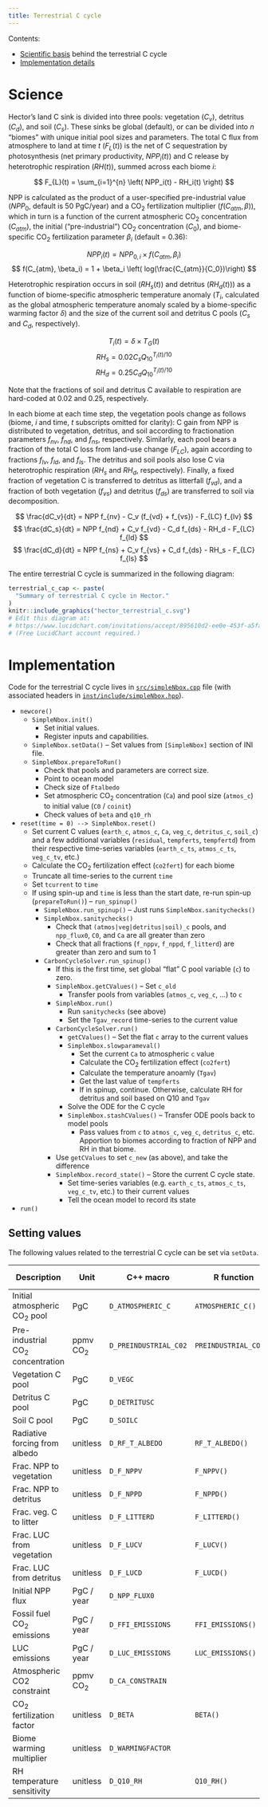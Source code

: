 ```yaml
---
title: Terrestrial C cycle
---
```


Contents:

- [Scientific basis](#simplenbox-science) behind the terrestrial C cycle
- [Implementation details](#simplenbox-implementation)

# Science {#simplenbox-science}

Hector's land C sink is divided into three pools: vegetation ($C_v$), detritus ($C_d$), and soil ($C_s$).
These sinks be global (default), or can be divided into $n$ "biomes" with unique initial pool sizes and parameters.
The total C flux from atmosphere to land at time $t$ ($F_{L}(t)$) is the net of C sequestration by photosynthesis (net primary productivity, $NPP_i(t)$) and C release by heterotrophic respiration ($RH(t)$), summed across each biome $i$:

$$ F_{L}(t) = \sum_{i=1}^{n} \left( NPP_i(t) - RH_i(t) \right) $$

NPP is calculated as the product of a user-specified pre-industrial value ($NPP_0$, default is 50 PgC/year) and a CO~2~ fertilization multiplier ($f(C_{atm}, \beta)$), which in turn is a function of the current atmospheric CO~2~ concentration ($C_{atm}$), the initial ("pre-industrial") CO~2~ concentration ($C_0$), and biome-specific CO~2~ fertilization parameter $\beta_i$ (default = 0.36):

$$ NPP_i(t) = NPP_{0,i} \times f(C_{atm}, \beta_i) $$
$$ f(C_{atm}, \beta_i) = 1 + \beta_i \left( log(\frac{C_{atm}}{C_0})\right) $$

Heterotrophic respiration occurs in soil ($RH_s(t)$) and detritus ($RH_d(t))$) as a function of biome-specific atmospheric temperature anomaly ($T_i$, calculated as the global atmospheric temperature anomaly scaled by a biome-specific warming factor $\delta$) and the size of the current soil and detritus C pools ($C_s$ and $C_d$, respectively).

$$ T_i(t) = \delta \times T_G(t) $$
$$ RH_s = 0.02 C_s Q_{10}^{T_{i}(t) / 10}$$
$$ RH_d = 0.25 C_d Q_{10}^{T_{i}(t) / 10}$$

Note that the fractions of soil and detritus C available to respiration are hard-coded at 0.02 and 0.25, respectively.

In each biome at each time step, the vegetation pools change as follows (biome, $i$ and time, $t$ subscripts omitted for clarity):
C gain from NPP is distributed to vegetation, detritus, and soil according to fractionation parameters $f_{nv}$, $f_{nd}$, and $f_{ns}$, respectively.
Similarly, each pool bears a fraction of the total C loss from land-use change ($F_{LC}$), again according to fractions $f_{lv}$, $f_{ld}$, and $f_{ls}$.
The detritus and soil pools also lose C via heterotrophic respiration ($RH_s$ and $RH_d$, respectively).
Finally, a fixed fraction of vegetation C is transferred to detritus as litterfall ($f_{vd}$), and a fraction of both vegetation ($f_{vs}$) and detritus ($f_{ds}$) are transferred to soil via decomposition.

$$ \frac{dC_v}{dt} = NPP f_{nv} - C_v (f_{vd} + f_{vs}) - F_{LC} f_{lv} $$
$$ \frac{dC_s}{dt} = NPP f_{nd} + C_v f_{vd} - C_d f_{ds} - RH_d - F_{LC} f_{ld} $$
$$ \frac{dC_d}{dt} = NPP f_{ns} + C_v f_{vs} + C_d f_{ds} - RH_s - F_{LC} f_{ls} $$

The entire terrestrial C cycle is summarized in the following diagram:

```r
terrestrial_c_cap <- paste(
  "Summary of terrestrial C cycle in Hector."
)
knitr::include_graphics("hector_terrestrial_c.svg")
# Edit this diagram at:
# https://www.lucidchart.com/invitations/accept/895610d2-ee0e-453f-a5fa-2334171e5b54
# (Free LucidChart account required.)
```

# Implementation {#simplenbox-implementation}

Code for the terrestrial C cycle lives in [`src/simpleNbox.cpp`][cpp] file (with associated headers in [`inst/include/simpleNbox.hpp`][hpp]).

[cpp]: https://github.com/jgcri/hector/blob/master/src/simpleNbox.cpp
[hpp]: https://github.com/JGCRI/hector/blob/master/inst/include/simpleNbox.hpp

- `newcore()`
    - `SimpleNbox.init()`
        - Set initial values.
        - Register inputs and capabilities.
    - `SimpleNbox.setData()` -- Set values from `[SimpleNbox]` section of INI file.
    - `SimpleNbox.prepareToRun()`
        - Check that pools and parameters are correct size.
        - Point to ocean model
        - Check size of `Ftalbedo`
        - Set atmospheric CO~2~ concentration (`Ca`) and pool size (`atmos_c`) to initial value (`C0` / `coinit`)
        - Check values of `beta` and `q10_rh`
- `reset(time = 0) --> SimpleNbox.reset()`
    - Set current C values (`earth_c`, `atmos_c`, `Ca`, `veg_c`, `detritus_c`, `soil_c`) and a few additional variables (`residual`, `tempferts`, `tempfertd`) from their respective time-series variables (`earth_c_ts`, `atmos_c_ts`, `veg_c_tv`, etc.)
    - Calculate the CO~2~ fertilization effect (`co2fert`) for each biome
    - Truncate all time-series to the current `time`
    - Set `tcurrent` to `time`
    - If using spin-up and `time` is less than the start date, re-run spin-up (`prepareToRun()`) -- `run_spinup()`
        - `SimpleNbox.run_spinup()` -- Just runs `SimpleNbox.sanitychecks()`
        - `SimpleNbox.sanitychecks()`
            - Check that `(atmos|veg|detritus|soil)_c` pools, and `npp_flux0`, `C0`, and `Ca` are all greater than zero
            - Check that all fractions (`f_nppv`, `f_nppd`, `f_litterd`) are greater than zero and sum to 1
        - `CarbonCycleSolver.run_spinup()`
            - If this is the first time, set global "flat" C pool variable (`c`) to zero.
            - `SimpleNbox.getCValues()` -- Set `c_old`
                - Transfer pools from variables (`atmos_c`, `veg_c`, ...) to `c`
            - `SimpleNbox.run()`
                - Run `sanitychecks` (see above)
                - Set the `Tgav_record` time-series to the current value
            - `CarbonCycleSolver.run()`
                - `getCValues()` -- Set the flat `c` array to the current values
                - `SimpleNbox.slowparameval()`
                    - Set the current `Ca` to atmospheric `c` value
                    - Calculate the CO~2~ fertilization effect (`co2fert`)
                    - Calculate the temperature anoamly (`Tgav`)
                    - Get the last value of `tempferts`
                    - If in spinup, continue. Otherwise, calculate RH for detritus and soil based on Q10 and `Tgav`
                - Solve the ODE for the C cycle
                - `SimpleNbox.stashCValues()` -- Transfer ODE pools back to model pools
                    - Pass values from `c` to `atmos_c`, `veg_c`, `detritus_c`, etc. Apportion to biomes according to fraction of NPP and RH in that biome.
            - Use `getCValues` to set `c_new` (as above), and take the difference
            - `SimpleNbox.record_state()` -- Store the current C cycle state.
                - Set time-series variables (e.g. `earth_c_ts`, `atmos_c_ts`, `veg_c_tv`, etc.) to their current values 
                - Tell the ocean model to record its state
- `run()`

## Setting values {#simplenbox-setdata}

The following values related to the terrestrial C cycle can be set via `setData`.


| Description                        | Unit       | C++ macro             | R function            | C++ variable    | Needs date | Biome-specific | Set | Get |
|------------------------------------|------------|-----------------------|-----------------------|-----------------|------------|----------------|-----|-----|
| Initial atmospheric CO~2~ pool     | PgC        | `D_ATMOSPHERIC_C`     | `ATMOSPHERIC_C()`     | `C0`            | No         | No             | Yes | Yes |
| Pre-industrial CO~2~ concentration | ppmv CO~2~ | `D_PREINDUSTRIAL_C02` | `PREINDUSTRIAL_CO2()` | `C0`            | No         | No             | Yes |     |
| Vegetation C pool                  | PgC        | `D_VEGC`              |                       | `veg_c`         | No         | Yes            | Yes |     |
| Detritus C pool                    | PgC        | `D_DETRITUSC`         |                       | `detritus_c`    | Yes        | Yes            | Yes |     |
| Soil C pool                        | PgC        | `D_SOILC`             |                       | `soil_c`        | No         | Yes            | Yes |     |
| Radiative forcing from albedo      | unitless   | `D_RF_T_ALBEDO`       | `RF_T_ALBEDO()`       | `Ftalbedo`      | Yes        | No             | Yes |     |
| Frac. NPP to vegetation            | unitless   | `D_F_NPPV`            | `F_NPPV()`            | `f_nppv`        | No         | No*            | Yes |     |
| Frac. NPP to detritus              | unitless   | `D_F_NPPD`            | `F_NPPD()`            | `f_nppd`        | No         | No*            | Yes |     |
| Frac. veg. C to litter             | unitless   | `D_F_LITTERD`         | `F_LITTERD()`         | `f_litterd`     | No         | No*            | Yes |     |
| Frac. LUC from vegetation          | unitless   | `D_F_LUCV`            | `F_LUCV()`            | `f_lucv`        | No         | No*            | Yes |     |
| Frac. LUC from detritus            | unitless   | `D_F_LUCD`            | `F_LUCD()`            | `f_lucd`        | No         | No*            | Yes |     |
| Initial NPP flux                   | PgC / year | `D_NPP_FLUX0`         |                       | `npp_flux0`     | No         | Yes            | Yes |     |
| Fossil fuel CO~2~ emissions        | PgC / year | `D_FFI_EMISSIONS`     | `FFI_EMISSIONS()`     | `ffiEmissions`  | Yes        | No             | Yes |     |
| LUC emissions                      | PgC / year | `D_LUC_EMISSIONS`     | `LUC_EMISSIONS()`     | `lucEmissions`  | Yes        | No             | Yes |     |
| Atmospheric CO2 constraint         | ppmv CO~2~ | `D_CA_CONSTRAIN`      |                       | `Ca_constrain`  | Yes        | No             | Yes |     |
| CO~2~ fertilization factor         | unitless   | `D_BETA`              | `BETA()`              | `beta`          | No         | Yes            | Yes |     |
| Biome warming multiplier           | unitless   | `D_WARMINGFACTOR`     |                       | `warmingfactor` | No         | Yes            | Yes |     |
| RH temperature sensitivity         | unitless   | `D_Q10_RH`            | `Q10_RH()`            | `q10_rh`        | No         | No*            | Yes |     |
